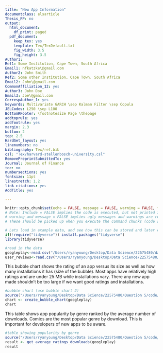 ```yaml
---
title: "New App Information"
documentclass: elsarticle
Thesis_FP: no
output:
  html_document:
    df_print: paged
  pdf_document:
    keep_tex: yes
    template: Tex/TexDefault.txt
    fig_width: 3.5
    fig_height: 3.5
Author1: 
Ref1: Some Institution, Cape Town, South Africa
Email1: nfkatzke\@gmail.com
Author2: John Smith
Ref2: Some other Institution, Cape Town, South Africa
Email2: John\@gmail.com
CommonAffiliation_12: yes
Author3: John Doe
Email3: Joe\@gmail.com
CorrespAuthor_1: yes
keywords: Multivariate GARCH \sep Kalman Filter \sep Copula
JELCodes: L250 \sep L100
BottomRFooter: \footnotesize Page \thepage
addtoprule: yes
addfootrule: yes
margin: 2.3
bottom: 2
top: 2.5
HardSet_layout: yes
linenumbers: no
bibliography: Tex/ref.bib
csl: "Tex/harvard-stellenbosch-university.csl"
RemovePreprintSubmittedTo: yes
Journal: Journal of Finance
toc: no
numbersections: yes
fontsize: 11pt
linestretch: 1.2
link-citations: yes
AddTitle: yes

---
```


<!-- First: Set your default preferences for chunk options: -->

<!-- If you want a chunk's code to be printed, set echo = TRUE. message = FALSE stops R printing ugly package loading details in your final paper too. I also suggest setting warning = FALSE and checking for warnings in R, else you might find ugly warnings in your paper. -->

```r
knitr::opts_chunk$set(echo = FALSE, message = FALSE, warning = FALSE, fig.width = 6, fig.height = 5, fig.pos="H", fig.pos = 'H')
# Note: Include = FALSE implies the code is executed, but not printed in your pdf.
# warning and message = FALSE implies ugly messages and warnings are removed from your pdf.
# These should be picked up when you execute the command chunks (code sections below) in your rmd, not printed in your paper!

# Lets load in example data, and see how this can be stored and later called from your 'data' folder.
if(!require("tidyverse")) install.packages("tidyverse")
library(tidyverse)

```


<!-- ############################## -->
<!-- # Start Writing here: -->
<!-- ############################## -->




```r
#read in the data
googleplay<-read.csv("/Users/ryanyoung/Desktop/Data Science/22575480/data/data/googleplay/googleplaystore.csv")
user_reviews<-read.csv("/Users/ryanyoung/Desktop/Data Science/22575480/data/data/googleplay/googleplaystore_user_reviews.csv")
```

This bubble chart shows the rating of an app versus its size as well as how many installations it has (size of the bubble). Most apps have relatively high ratings and are under 25 MB while installations vary. There any new app made shouldn't be too large if we want good ratings and installations. 

```r
#bubble chart (use bubble chart 2)
source("/Users/ryanyoung/Desktop/Data Science/22575480/Question 5/code/Bubble_chart_2.R")
chart <- create_bubble_chart(googleplay)
chart
```
 
This table shows app popularity by genre ranked by the average number of downloads. Comics are the most popular genre by download. This is important for developers of new apps to be aware. 
```r
#table showing popularity by genre 
source("/Users/ryanyoung/Desktop/Data Science/22575480/Question 5/code/popularity_table.R")
result <- get_average_ratings_downloads(googleplay)
result
```

